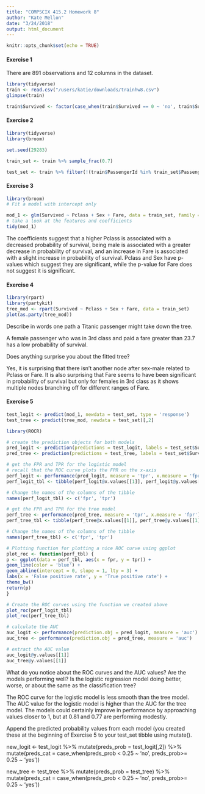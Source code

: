 ```yaml
---
title: "COMPSCIX 415.2 Homework 8"
author: "Kate Mellon"
date: "3/24/2018"
output: html_document
---
```


```r
knitr::opts_chunk$set(echo = TRUE)
```

#### Exercise 1

There are 891 observations and 12 columns in the dataset.

```r

library(tidyverse)
train <- read.csv("/users/katie/downloads/trainhw8.csv")
glimpse(train)

train$Survived <- factor(case_when(train$Survived == 0 ~ 'no', train$Survived == 1 ~ 'yes'))

```

#### Exercise 2

```r
library(tidyverse)
library(broom)

set.seed(29283)

train_set <- train %>% sample_frac(0.7)

test_set <- train %>% filter(!(train$PassengerId %in% train_set$PassengerId))

```


#### Exercise 3

```r
library(broom)
# Fit a model with intercept only

mod_1 <- glm(Survived ~ Pclass + Sex + Fare, data = train_set, family = 'binomial')
# take a look at the features and coefficients
tidy(mod_1)

```

The coefficients suggest that a higher Pclass is associated with a decreased probability of survival, being male is associated with a greater decrease in probability of survival, and an increase in Fare is associated with a slight increase in probability of survival. Pclass and Sex have p-values which suggest they are significant, while the p-value for Fare does not suggest it is significant.

#### Exercise 4

```r
library(rpart)
library(partykit)
tree_mod <- rpart(Survived ~ Pclass + Sex + Fare, data = train_set)
plot(as.party(tree_mod))

```


Describe in words one path a Titanic passenger might take down the tree. 

A female passenger who was in 3rd class and paid a fare greater than 23.7 has a low probability of survival.

Does anything surprise you about the fitted tree?

Yes, it is surprising that there isn't another node after sex-male related to Pclass or Fare. It is also surprising that Fare seems to have been significant in probability of survival but only for females in 3rd class as it shows multiple nodes branching off for different ranges of Fare. 


#### Exercise 5

```r
test_logit <- predict(mod_1, newdata = test_set, type = 'response')
test_tree <- predict(tree_mod, newdata = test_set)[,2]

```

```r
library(ROCR)

# create the prediction objects for both models
pred_logit <- prediction(predictions = test_logit, labels = test_set$Survived)
pred_tree <- prediction(predictions = test_tree, labels = test_set$Survived)

# get the FPR and TPR for the logistic model
# recall that the ROC curve plots the FPR on the x-axis
perf_logit <- performance(pred_logit, measure = 'tpr', x.measure = 'fpr')
perf_logit_tbl <- tibble(perf_logit@x.values[[1]], perf_logit@y.values[[1]])

# Change the names of the columns of the tibble
names(perf_logit_tbl) <- c('fpr', 'tpr')

# get the FPR and TPR for the tree model
perf_tree <- performance(pred_tree, measure = 'tpr', x.measure = 'fpr')
perf_tree_tbl <- tibble(perf_tree@x.values[[1]], perf_tree@y.values[[1]])

# Change the names of the columns of the tibble
names(perf_tree_tbl) <- c('fpr', 'tpr')

# Plotting function for plotting a nice ROC curve using ggplot
plot_roc <- function(perf_tbl) {
p <- ggplot(data = perf_tbl, aes(x = fpr, y = tpr)) +
geom_line(color = 'blue') +
geom_abline(intercept = 0, slope = 1, lty = 3) +
labs(x = 'False positive rate', y = 'True positive rate') +
theme_bw()
return(p)
}

# Create the ROC curves using the function we created above
plot_roc(perf_logit_tbl)
plot_roc(perf_tree_tbl)

# calculate the AUC
auc_logit <- performance(prediction.obj = pred_logit, measure = 'auc')
auc_tree <- performance(prediction.obj = pred_tree, measure = 'auc')

# extract the AUC value
auc_logit@y.values[[1]]
auc_tree@y.values[[1]]


```


What do you notice about the ROC curves and the AUC values? Are the models performing well? Is the
logistic regression model doing better, worse, or about the same as the classification tree?


The ROC curve for the logistic model is less smooth than the tree model. The AUC value for the logistic model is higher than the AUC for the tree model. The models could certainly improve in performance by approaching values closer to 1, but at 0.81 and 0.77 are performing modestly.


Append the predicted probability values from each model (you created these at the beginning of Exercise 5 to your test_set tibble using mutate(). 

new_logit <- test_logit %>% mutate(preds_prob = test_logit[,2]) %>% mutate(preds_cat = case_when(preds_prob < 0.25 ~ 'no',
                                                                                                preds_prob>= 0.25 ~ 'yes'))

new_tree <- test_tree %>% mutate(preds_prob = test_tree) %>% mutate(preds_cat = case_when(preds_prob < 0.25 ~ 'no',
                                                                                                preds_prob>= 0.25 ~ 'yes'))



